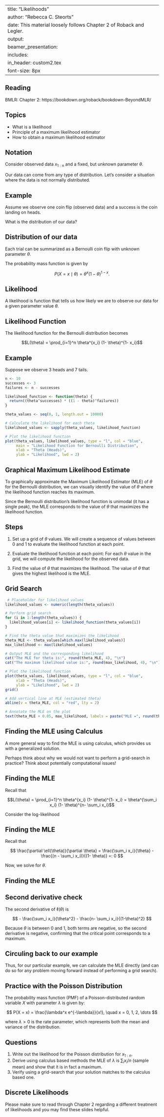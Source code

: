 
---
title: "Likelihoods"
author: "Rebecca C. Steorts"
date: This material loosely follows Chapter 2 of Roback and Legler. 
output: 
     beamer_presentation:
      includes: 
          in_header: custom2.tex
font-size: 8px
---

## Reading

BMLR: Chapter 2: https://bookdown.org/roback/bookdown-BeyondMLR/

## Topics

- What is a likelihood
- Principle of a maximum likelihood estimator 
- How to obtain a maximum likelihood estimator 
 
## Notation

Consider observed data $x_{1:n}$ and a fixed, but unknown parameter $\theta.$ 

Our data can come from any type of distribution. Let's consider a situation where the data is not normally distributed. 

## Example 

Assume we observe one coin flip (observed data) and a success is the coin landing on heads. 

What is the distribution of our data? 

## Distribution of our data

Each trial can be summarized as a Bernoulli coin flip with unknown parameter $\theta.$ 

The probability mass function is given by

$$P(X = x \mid \theta) = \theta^x (1- \theta)^{1-x}.$$

## Likelihood

A likelihood is function that tells us how likely we are to observe our data for a given parameter value $\theta.$

## Likelihood Function

The likelihood function for the Bernoulli distribution becomes 

$$L(\theta) = \prod_{i=1}^n \theta^{x_i} (1- \theta)^{1- x_i}$$

## Example 

Suppose we observe 3 heads and 7 tails.

```r
n <- 10  
successes <- 3 
failures <- n - successes 

likelihood_function <- function(theta) {
  return((theta^successes) * ((1 - theta)^failures))
}

theta_values <- seq(0, 1, length.out = 10000)

# Calculate the likelihood for each theta
likelihood_values <- sapply(theta_values, likelihood_function)

# Plot the likelihood function
plot(theta_values, likelihood_values, type = "l", col = "blue", 
     main = "Likelihood Function for Bernoulli Distribution",
     xlab = "Theta (Heads)",
     ylab = "Likelihood", lwd = 2)
```

## Graphical Maximum Likelihood Estimate

To graphically approximate the Maximum Likelihood Estimator (MLE) of $\theta$ for the Bernoulli distribution, we can visually identify the value of $\theta$ where the likelihood function reaches its maximum. 

Since the Bernoulli distribution's likelihood function is unimodal (it has a single peak), the MLE corresponds to the value of $\theta$
 that maximizes the likelihood function.
 
## Steps 

1. Set up a grid of $\theta$ values. 
We will create a sequence of values between 0 and 1 to evaluate the likelihood function at each point.

2. Evaluate the likelihood function at each point: For each $\theta$ value in the grid, we will compute the likelihood for the observed data.

3. Find the value of $\theta$ that maximizes the likelihood.  The value of $\theta$ that gives the highest likelihood is the MLE.

## Grid Search

```r
 # Placeholder for likelihood values
likelihood_values <- numeric(length(theta_values)) 

# Perform grid search
for (i in 1:length(theta_values)) {
  likelihood_values[i] <- likelihood_function(theta_values[i])
}

# Find the theta value that maximizes the likelihood
theta_MLE <- theta_values[which.max(likelihood_values)]
max_likelihood <- max(likelihood_values)

# Output MLE and the corresponding likelihood
cat("The MLE for theta is:", round(theta_MLE, 4), "\n")
cat("The maximum likelihood value is:", round(max_likelihood, 4), "\n")

# Plot the likelihood function
plot(theta_values, likelihood_values, type = "l", col = "blue", 
     xlab = "Theta (Heads)",
     ylab = "Likelihood", lwd = 2)
grid()

# Add vertical line at MLE (estimated theta)
abline(v = theta_MLE, col = "red", lty = 2)

# Annotate the MLE on the plot
text(theta_MLE + 0.05, max_likelihood, labels = paste("MLE =", round(theta_MLE, 2)), col = "red")
```

## Finding the MLE using Calculus

A more general way to find the MLE is using calculus, which provides us with a generalized solution. 

Perhaps think about why we would not want to perform a grid-search in practice? Think about potentially computational issues! 

## Finding the MLE

Recall that 

$$L(\theta) = \prod_{i=1}^n \theta^{x_i} (1- \theta)^{1- x_i}  = \theta^{\sum_i x_i} (1- \theta)^{n- \sum_i x_i}$$

Consider the log-likelihood

\begin{align}
\ell(\theta) &= 
\log \left [
\theta^{\sum_i x_i} (1- \theta)^{n- \sum_i x_i}
\right ] \\
& = 
\sum_i x_i \log \theta + (n- \sum_i x_i) \log(1 - \theta)
\end{align}

## Finding the MLE

Recall that 

\begin{align}
\ell(\theta) 
& = 
\sum_i x_i \log \theta + (n- \sum_i x_i) \log(1 - \theta)
\end{align}

$$ \frac{\partial \ell(\theta)}{\partial \theta}
= \frac{\sum_i x_i}{\theta} - \frac{(n - \sum_i x_i)}{(1- \theta)} =: 0
$$

Now, we solve for $\theta.$

## Finding the MLE

\begin{align}
\frac{\sum_i x_i}{\theta} &= \frac{(n - \sum_i x_i)}{(1- \theta)} \\
\sum_i x_i  (1 - \theta) &= (n - \sum_i x_i) \theta \\
\sum_i x_i - \theta \sum_i x_i &= n \theta - \theta \sum_i x_i \\
\sum_i x_i  &= n \theta - \theta \sum_i x_i + \theta \sum_i x_i \\
\sum_i x_i  &= n \theta \\
\theta &= \frac{1}{n} \sum_i x_i
\end{align}

## Second derivative check 

The second derivative of $\ell(\theta)$ is 

$$ - \frac{\sum_i x_i}{\theta^2} - \frac{n- \sum_i x_i}{(1-\theta)^2} $$

Because $\theta$ is between 0 and 1, both terms are negative, so the second derivative is negative, confirming that the critical point corresponds to a maximum.

## Circuling back to our example

Thus, for our particular example, we can calculate the MLE directly (and can do so for any problem moving forward instead of performing a grid search). 

## Practice with the Poisson Distribution 

The probability mass function (PMF) of a Poisson-distributed random variable $X$ with parameter $\lambda$ is given by:

$$
P(X = x) = \frac{\lambda^x e^{-\lambda}}{x!}, \quad x = 0, 1, 2, \dots
$$

where $\lambda > 0$ is the rate parameter, which represents both the mean and variance of the distribution.

## Questions

1. Write out the likelihood for the Poisson distribution for $x_{1:n}.$
2. Derive using calculus based methods the MLE of $\lambda$ is $\sum_i x_i/n$ (sample mean) and show that it is in fact a maximum. 
3. Verify using a grid-search that your solution matches to the calculus based one. 

## Discrete Likelihoods

Please make sure to read through Chapter 2 regarding a different treatment of likelihoods and you may find these slides helpful. 